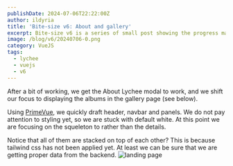 ```yaml
---
publishDate: 2024-07-06T22:22:00Z
author: ildyria
title: 'Bite-size v6: About and gallery'
excerpt: Bite-size v6 is a series of small post showing the progress made on the development of the future version of Lychee.
image: /blog/v6/20240706-0.png
category: VueJS
tags:
  - lychee
  - vuejs
  - v6
---
```


After a bit of working, we get the About Lychee modal to work, and we shift our focus to displaying the albums in the gallery page (see below).

Using [PrimeVue](https://primevue.org/), we quickly draft header, navbar and panels.
We do not pay attention to styling yet, so we are stuck with default white.
At this point we are focusing on the squeleton to rather than the details.

Notice that all of them are stacked on top of each other? This is because tailwind css has not been applied yet.
At least we can be sure that we are getting proper data from the backend.
![landing page](/blog/v6/20240706-1.png)
